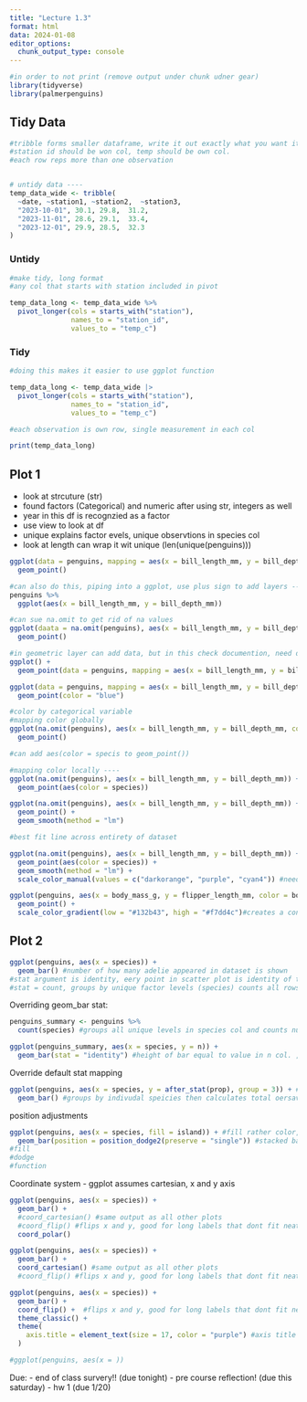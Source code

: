 ```yaml
---
title: "Lecture 1.3"
format: html
data: 2024-01-08
editor_options: 
  chunk_output_type: console
---
```



```r
#in order to not print (remove output under chunk udner gear)
library(tidyverse)
library(palmerpenguins)
```

## Tidy Data
```r
#tribble forms smaller dataframe, write it out exactly what you want it to look like  
#station id should be won col, temp should be own col. 
#each row reps more than one observation


# untidy data ----
temp_data_wide <- tribble(
  ~date, ~station1, ~station2,  ~station3,
  "2023-10-01", 30.1, 29.8,  31.2,
  "2023-11-01", 28.6, 29.1,  33.4,
  "2023-12-01", 29.9, 28.5,  32.3
)
```

### Untidy
```r
#make tidy, long format 
#any col that starts with station included in pivot

temp_data_long <- temp_data_wide %>%
  pivot_longer(cols = starts_with("station"),
               names_to = "station_id",
               values_to = "temp_c") 

```


### Tidy 
```r
#doing this makes it easier to use ggplot function 

temp_data_long <- temp_data_wide |> 
  pivot_longer(cols = starts_with("station"),
               names_to = "station_id",
               values_to = "temp_c")

#each observation is own row, single measurement in each col 

print(temp_data_long)
```


## Plot 1 
- look at strcuture (str)
- found factors (Categorical) and numeric after using str, integers as well
- year in this df is recognzied as a factor 
- use view to look at df
- unique explains factor evels, unique observtions in species col 
- look at length can wrap it wit unique (len(unique(penguins)))

```r
ggplot(data = penguins, mapping = aes(x = bill_length_mm, y = bill_depth_mm)) +
  geom_point()

#can also do this, piping into a ggplot, use plus sign to add layers ----
penguins %>%
  ggplot(aes(x = bill_length_mm, y = bill_depth_mm))

#can sue na.omit to get rid of na values 
ggplot(daata = na.omit(penguins), aes(x = bill_length_mm, y = bill_depth_mm)) +
  geom_point()

#in geometric layer can add data, but in this check documention, need data and mapping 
ggplot() +
  geom_point(data = penguins, mapping = aes(x = bill_length_mm, y = bill_depth_mm))
```

```r
ggplot(data = penguins, mapping = aes(x = bill_length_mm, y = bill_depth_mm)) +
  geom_point(color = "blue")

```

```r
#color by categorical variable 
#mapping color globally
ggplot(na.omit(penguins), aes(x = bill_length_mm, y = bill_depth_mm, color = species)) +
  geom_point()

#can add aes(color = specis to geom_point())
```

```r
#mapping color locally ---- 
ggplot(na.omit(penguins), aes(x = bill_length_mm, y = bill_depth_mm)) +
  geom_point(aes(color = species))
```


```r
ggplot(na.omit(penguins), aes(x = bill_length_mm, y = bill_depth_mm)) +
  geom_point() +
  geom_smooth(method = "lm") 
```


```r
#best fit line across entirety of dataset

ggplot(na.omit(penguins), aes(x = bill_length_mm, y = bill_depth_mm)) +
  geom_point(aes(color = species)) +
  geom_smooth(method = "lm") +
  scale_color_manual(values = c("darkorange", "purple", "cyan4")) #need as many colors as unique values, 3 uniq species 
```


```r
ggplot(penguins, aes(x = body_mass_g, y = flipper_length_mm, color = body_mass_g)) +
  geom_point() +
  scale_color_gradient(low = "#132b43", high = "#f7dd4c")#creates a continous range of colors 
```

## Plot 2 

```r
ggplot(penguins, aes(x = species)) +
  geom_bar() #number of how many adelie appeared in dataset is shown 
#stat argument is identity, eery point in scatter plot is identity of that point 
#stat = count, groups by unique factor levels (species) counts all rows and plot bars where height of bar matches groups
```


Overriding geom_bar stat: 

```r
penguins_summary <- penguins %>%
  count(species) #groups all unique levels in species col and counts number of times it occurs

ggplot(penguins_summary, aes(x = species, y = n)) +
  geom_bar(stat = "identity") #height of bar equal to value in n col. , overriding how stat works 
```

Override default stat mapping
```r
ggplot(penguins, aes(x = species, y = after_stat(prop), group = 3)) + #prop, rather than applying counts, represented as proportion
  geom_bar() #groups by indivudal speicies then calculates total oersavtion for each species, for proportion keep in mind total values 
```

position adjustments 

```r
ggplot(penguins, aes(x = species, fill = island)) + #fill rather color, based on geom, line or point use color, want to fill it in use fill 
  geom_bar(position = position_dodge2(preserve = "single")) #stacked bar chart , #default position is stacked, if want to change this, fill creates stacked bar chart, makes bars same height and displays proportions or dodge starts as x and heights of bars is by count 
#fill 
#dodge 
#function
```

Coordinate system 
- ggplot assumes cartesian, x and y axis

```r
ggplot(penguins, aes(x = species)) +
  geom_bar() +
  #coord_cartesian() #same output as all other plots 
  #coord_flip() #flips x and y, good for long labels that dont fit neatly on axis +
  coord_polar()

```

```r
ggplot(penguins, aes(x = species)) +
  geom_bar() +
  coord_cartesian() #same output as all other plots 
  #coord_flip() #flips x and y, good for long labels that dont fit neatly on axis +
```

```r
ggplot(penguins, aes(x = species)) +
  geom_bar() +
  coord_flip() +  #flips x and y, good for long labels that dont fit neatly on axis 
  theme_classic() +
  theme(
    axis.title = element_text(size = 17, color = "purple") #axis title isi a text so use this 
  )

```

```r
#ggplot(penguins, aes(x = ))
```


Due: 
- end of class survery!! (due tonight) 
- pre course reflection! (due this saturday)
- hw 1 (due 1/20)

